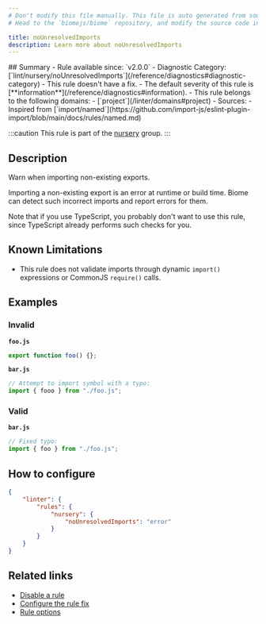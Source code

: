 ```yaml
---
# Don't modify this file manually. This file is auto generated from source, and you will lose your changes next time the website is built.
# Head to the `biomejs/biome` repository, and modify the source code in there.

title: noUnresolvedImports
description: Learn more about noUnresolvedImports
---
```


<Tabs>
<TabItem label="JavaScript (and super languages)" icon="seti:javascript">
## Summary
- Rule available since: `v2.0.0`
- Diagnostic Category: [`lint/nursery/noUnresolvedImports`](/reference/diagnostics#diagnostic-category)
- This rule doesn't have a fix.
- The default severity of this rule is [**information**](/reference/diagnostics#information).
- This rule belongs to the following domains:
  - [`project`](/linter/domains#project)
- Sources: 
  - Inspired from [`import/named`](https://github.com/import-js/eslint-plugin-import/blob/main/docs/rules/named.md)

:::caution
This rule is part of the [nursery](/linter/rules/#nursery) group.
:::
## Description
Warn when importing non-existing exports.

Importing a non-existing export is an error at runtime or build time.
Biome can detect such incorrect imports and report errors for them.

Note that if you use TypeScript, you probably don't want to use this
rule, since TypeScript already performs such checks for you.

## Known Limitations

- This rule does not validate imports through dynamic `import()`
expressions or CommonJS `require()` calls.

## Examples

### Invalid

**`foo.js`**

```js
export function foo() {};
```

**`bar.js`**

```js
// Attempt to import symbol with a typo:
import { fooo } from "./foo.js";
```

### Valid

**`bar.js`**

```js
// Fixed typo:
import { foo } from "./foo.js";
```

## How to configure
```json title="biome.json"
{
	"linter": {
		"rules": {
			"nursery": {
				"noUnresolvedImports": "error"
			}
		}
	}
}

```
## Related links

- [Disable a rule](/linter/#disable-a-rule)
- [Configure the rule fix](/linter#configure-the-rule-fix)
- [Rule options](/linter/#rule-options)

</TabItem>
</Tabs>

